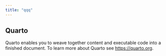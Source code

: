 ```yaml
---
title: "qqq"
---
```


## Quarto

Quarto enables you to weave together content and executable code into a finished document. To learn more about Quarto see <https://quarto.org>.
